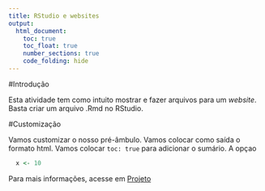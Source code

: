 ```yaml
---
title: RStudio e websites
output:
  html_document:
    toc: true
    toc_float: true
    number_sections: true
    code_folding: hide
---
```


#Introdução

Esta atividade tem como intuito mostrar e fazer arquivos para um *website*.
Basta criar um arquivo .Rmd no RStudio.

#Customização

Vamos customizar o nosso pré-âmbulo.
Vamos colocar como saída o formato html. Vamos colocar `toc: true` para adicionar
o sumário. A opçao


```r
  x <- 10
```

Para mais informações, acesse em <a href="projeto.html">Projeto</href>
